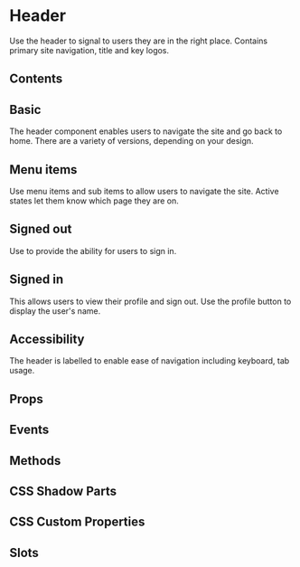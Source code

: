 # Header

Use the header to signal to users they are in the right place. Contains primary site navigation, title and key logos.

## Contents

## Basic

The header component enables users to navigate the site and go back to home. There are a variety of versions, depending on your design.


<Basic />

## Menu items

Use menu items and sub items to allow users to navigate the site. Active states let them know which page they are on.

## Signed out

Use to provide the ability for users to sign in.

## Signed in

This allows users to view their profile and sign out. Use the profile button to display the user's name.

## Accessibility

The header is labelled to enable ease of navigation including keyboard, tab usage.

## Props


<Props />

## Events


<Events />

## Methods


<Methods />

## CSS Shadow Parts


<Parts />

## CSS Custom Properties


<CustomProps />

## Slots


<Slots />


